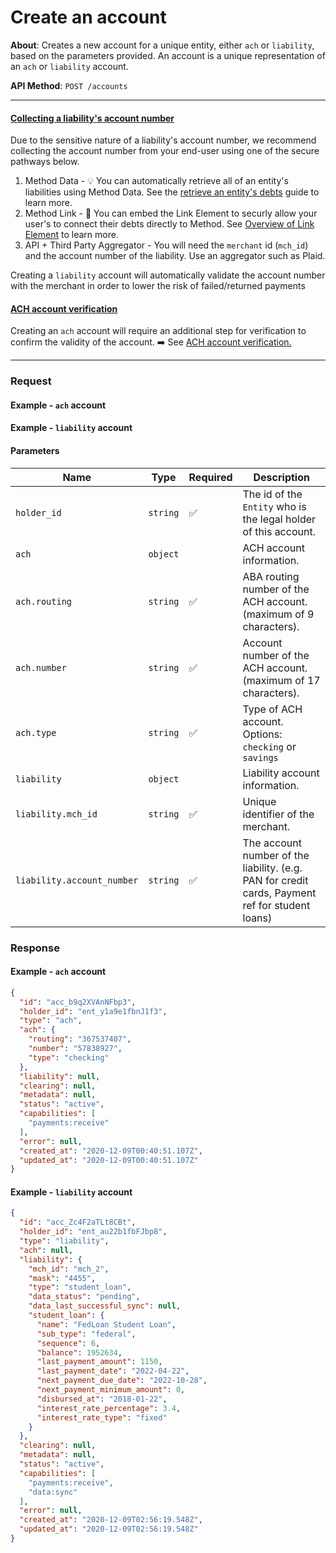 
# Create an account

**About**: Creates a new account for a unique entity, either `ach` or `liability`, based on the parameters provided. An account is a unique representation of an `ach` or `liability` account.

**API Method**: `POST /accounts`

---
#### <u>Collecting a liability's account number</u>

Due to the sensitive nature of a liability's account number, we recommend collecting the account number from your end-user using one of the secure pathways below.

1. Method Data - 💡 You can automatically retrieve all of an entity's liabilities using Method Data. See the [retrieve an entity's debts](/guides/quick-start/retrieve-an-entitys-debts) guide to learn more.
2. Method Link - 📱 You can embed the Link Element to securly allow your user's to connect their debts directly to Method. See [Overview of Link Element](/api/elements/link/intro) to learn more.
3. API + Third Party Aggregator - You will need the `merchant` id (`mch_id`) and the account number of the liability. Use an aggregator such as Plaid.

Creating a `liability` account will automatically validate the account number with the
merchant in order to lower the risk of failed/returned payments

#### <u>ACH account verification</u>
Creating an `ach` account will require an additional step for verification to confirm
the validity of the account. ➡️ See [ACH account verification.](/api/core/accounts/ach-verification/object)

---

<!-- > 👷 **Coming Soon**: Method.js is in limited beta! If you'd like to get an early preview for your team, contact us via our shared slack or send us an email (team@methodfi.com) -->

<!-- > ℹ️ **Important**: The `holder_id` is the `Entity` id for the legal holder of the `Account`. Associating the incorrect `Entity` will lead to failed / returned payments. -->

### Request

#### Example - `ach` account
<AccountsCreateACH />

#### Example - `liability` account
<AccountsCreateLiability />

#### Parameters

| Name                       | Type     | Required | Description                                                                                     |
|----------------------------|----------|----------|-------------------------------------------------------------------------------------------------|
| `holder_id`                | `string` | ✅        | The id of the `Entity` who is the legal holder of this account.                                 |
| `ach`                      | `object` |          | ACH account information.                                                                        |
| `ach.routing`              | `string` | ✅        | ABA routing number of the ACH account. (maximum of 9 characters).                               |
| `ach.number`               | `string` | ✅        | Account number of the ACH account. (maximum of 17 characters).                                  |
| `ach.type`                 | `string` | ✅        | Type of ACH account. Options: `checking` or `savings`                                           |
| `liability`                | `object` |          | Liability account information.                                                                  |
| `liability.mch_id`         | `string` | ✅        | Unique identifier of the merchant.                                                              |
| `liability.account_number` | `string` | ✅        | The account number of the liability. (e.g. PAN for credit cards, Payment ref for student loans) |
### Response

#### Example - `ach` account
```json
{
  "id": "acc_b9q2XVAnNFbp3",
  "holder_id": "ent_y1a9e1fbnJ1f3",
  "type": "ach",
  "ach": {
    "routing": "367537407",
    "number": "57838927",
    "type": "checking"
  },
  "liability": null,
  "clearing": null,
  "metadata": null,
  "status": "active",
  "capabilities": [
    "payments:receive"
  ],
  "error": null,
  "created_at": "2020-12-09T00:40:51.107Z",
  "updated_at": "2020-12-09T00:40:51.107Z"
}
```

#### Example - `liability` account
```json
{
  "id": "acc_Zc4F2aTLt8CBt",
  "holder_id": "ent_au22b1fbFJbp8",
  "type": "liability",
  "ach": null,
  "liability": {
    "mch_id": "mch_2",
    "mask": "4455",
    "type": "student_loan",
    "data_status": "pending",
    "data_last_successful_sync": null,
    "student_loan": {
      "name": "FedLoan Student Loan",
      "sub_type": "federal",
      "sequence": 6,
      "balance": 1952634,
      "last_payment_amount": 1150,
      "last_payment_date": "2022-04-22",
      "next_payment_due_date": "2022-10-28",
      "next_payment_minimum_amount": 0,
      "disbursed_at": "2018-01-22",
      "interest_rate_percentage": 3.4,
      "interest_rate_type": "fixed"
    }
  },
  "clearing": null,
  "metadata": null,
  "status": "active",
  "capabilities": [
    "payments:receive",
    "data:sync"
  ],
  "error": null,
  "created_at": "2020-12-09T02:56:19.548Z",
  "updated_at": "2020-12-09T02:56:19.548Z"
}
```
